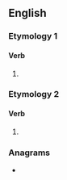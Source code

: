 ==English==

===Etymology 1===
{{suffix|en|sing|eth}}

====Verb====
{{head|en|verb form}}

# {{en-archaic third-person singular of|sing}}

===Etymology 2===
{{suffix|en|singe|eth}}

====Verb====
{{head|en|verb form}}

# {{en-archaic third-person singular of|singe}}

===Anagrams===
* {{anagrams|en|a=eghinst|Thesing|nighest|signeth|thinges}}